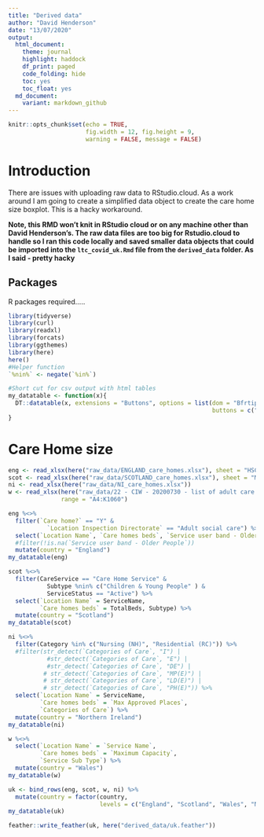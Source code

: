 ```yaml
---
title: "Derived data"
author: "David Henderson"
date: "13/07/2020"
output: 
  html_document:
    theme: journal
    highlight: haddock
    df_print: paged
    code_folding: hide
    toc: yes
    toc_float: yes
  md_document:
    variant: markdown_github
---
```


```r
knitr::opts_chunk$set(echo = TRUE,
                      fig.width = 12, fig.height = 9,
                      warning = FALSE, message = FALSE)
```

# Introduction

There are issues with uploading raw data to RStudio.cloud. As a work around I am going to create a simplified data object to create the care home size boxplot. This is a hacky workaround.  

**Note, this RMD won't knit in RStudio cloud or on any machine other than David Henderson's. The raw data files are too big for Rstudio.cloud to handle so I ran this code locally and saved smaller data objects that could be imported into the `ltc_covid_uk.Rmd` file from the `derived_data` folder. As I said - pretty hacky**

## Packages

R packages required.....

```r
library(tidyverse)
library(curl)
library(readxl)
library(forcats)
library(ggthemes)
library(here)
here()
#Helper function
`%nin%` <- negate(`%in%`)

#Short cut for csv output with html tables
my_datatable <- function(x){
  DT::datatable(x, extensions = "Buttons", options = list(dom = "Bfrtip", 
                                                          buttons = c("csv")))
}
```


# Care Home size


```r
eng <- read_xlsx(here("raw_data/ENGLAND_care_homes.xlsx"), sheet = "HSCA Active Locations")
scot <- read_xlsx(here("raw_data/SCOTLAND_care_homes.xlsx"), sheet = "MDSF_data_31 May 2020")
ni <- read_xlsx(here("raw_data/NI_care_homes.xlsx"))
w <- read_xlsx(here("raw_data/22 - CIW - 20200730 - list of adult care homes in Wales.xlsx"), 
               range = "A4:K1060")
```

```r
eng %<>% 
  filter(`Care home?` == "Y" & 
           `Location Inspection Directorate` == "Adult social care") %>% 
  select(`Location Name`, `Care homes beds`, `Service user band - Older People`) %>%
  #filter(!is.na(`Service user band - Older People`))
  mutate(country = "England")
my_datatable(eng)
```

```r
scot %<>% 
  filter(CareService == "Care Home Service" & 
           Subtype %nin% c("Children & Young People" ) &
           ServiceStatus == "Active") %>% 
  select(`Location Name` = ServiceName, 
         `Care homes beds` = TotalBeds, Subtype) %>% 
  mutate(country = "Scotland")
my_datatable(scot)
```

```r
ni %<>% 
  filter(Category %in% c("Nursing (NH)", "Residential (RC)")) %>%
  #filter(str_detect(`Categories of Care`, "I") | 
           #str_detect(`Categories of Care`, "E") |
           #str_detect(`Categories of Care`, "DE") |
          # str_detect(`Categories of Care`, "MP(E)") |
          # str_detect(`Categories of Care`, "LD(E)") |
          # str_detect(`Categories of Care`, "PH(E)")) %>% 
  select(`Location Name` = ServiceName,
         `Care homes beds` = `Max Approved Places`,
         `Categories of Care`) %>% 
  mutate(country = "Northern Ireland")
my_datatable(ni)
```

```r
w %<>% 
  select(`Location Name` = `Service Name`,
         `Care homes beds` = `Maximum Capacity`,
         `Service Sub Type`) %>% 
  mutate(country = "Wales")
my_datatable(w)
```




```r
uk <- bind_rows(eng, scot, w, ni) %>% 
  mutate(country = factor(country,
                          levels = c("England", "Scotland", "Wales", "Northern Ireland")))
my_datatable(uk)
```



```r
feather::write_feather(uk, here("derived_data/uk.feather"))
```

